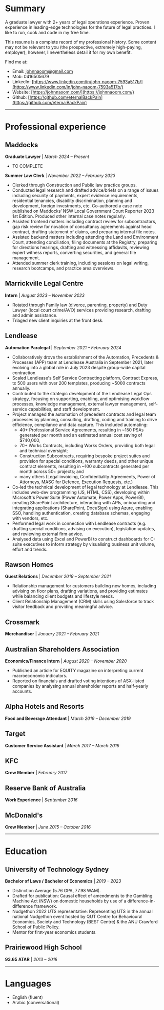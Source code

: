 # Summary
A graduate lawyer with 2+ years of legal operations experience. Proven experience in leading-edge technologies for the future of legal practices. I like to run, cook and code in my free time. 

This resume is a complete record of my professional history. Some content may not be relevant to you (the prospective, extremely high-paying, employer), however, I nevertheless detail it for my own benefit.

Find me at:
* Email: [johnnaoom@gmail.com](mailto:johnnaoom@gmail.com) 
* Mob: 0416505679 
* LinkedIn: [https://www.linkedin.com/in/john-naoom-7593a517b/](https://www.linkedin.com/in/john-naoom-7593a517b/) 
* Website: [https://johnnaoom.com/](https://johnnaoom.com/) 
* Github: [https://github.com/eternalBackPain](https://github.com/eternalBackPain)

---

# Professional experience
## Maddocks
**Graduate Lawyer** | *March 2024 – Present*
* TO COMPLETE

**Summer Law Clerk** | *November 2022 – February 2023*
* Clerked through Construction and Public law practice groups.
* Conducted legal research and drafted advice/briefs on a range of issues including security of payments, expert evidence requirements, residential tenancies, disability discrimination, planning and development, foreign investments, etc. Co-authored a case note published on Maddocks’ NSW Local Government Court Reporter 2023 1st Edition. Produced other internal case notes regularly.
* Assisted frontend matters including contract review for subcontractors, gap risk review for novation of consultancy agreements against head contract, drafting statement of claims, and preparing internal file notes.
* Assisted backend matters including attending the Land and Environment Court, attending conciliation, filing documents at the Registry, preparing for directions hearings, drafting and witnessing affidavits, reviewing expert witness reports, converting securities, and general file management.
* Attended summer clerk training, including sessions on legal writing, research bootcamps, and practice area overviews.

## Marrickville Legal Centre
**Intern** | *August 2023 – November 2023*
* Rotated through Family law (divorce, parenting, property) and Duty Lawyer (local court crime/AVO) services providing research, drafting and admin assistance.
* Triaged new client inquiries at the front desk. 

## Lendlease
**Automation Paralegal** | *September 2021 – February 2024*
* Collaboratively drove the establishment of the Automation, Precedents & Processes (APP) team at Lendlease Australia in September 2021, later evolving into a global role in July 2023 despite group-wide capital contraction.
* Scaled Lendlease's Self Service Contracting platform, Contract Express, to 500 users with over 200 templates, producing ~5000 contracts annually.
* Contributed to the strategic development of the Lendlease Legal Ops strategy, focusing on supporting, enabling, and optimising workflow processes, knowledge management, external lawyer management, self-service capabilities, and staff development.
* Project managed the automation of precedent contracts and legal team processes by planning, consulting, drafting, coding and training to drive efficiency, compliance and data capture. This included automating:
	* 40+ Professional Service Agreements, resulting in ~150 PSAs generated per month and an estimated annual cost saving of $740,000;
	* 70+ Works Contracts, including Works Orders, providing both legal and technical oversight;
	* Construction Subcontracts, requiring bespoke project suites and provision for special conditions, warranty deeds, and other unique contract elements, resulting in ~100 subcontracts generated per month across 50+ projects; and
	* many others (Legal invoicing, Confidentiality Agreements, Power of Attorneys, MASC for Defence, Execution Requests, etc.)
* Co-led the technical development of legal technology at Lendlease. This includes web-dev programming (JS, HTML, CSS), developing within Microsoft's Power Suite (Power Automate, Power Apps, PowerBI), creating SharePoint architecture, interacting with APIs, onboarding and integrating applications (SharePoint, DocuSign) using Azure, enabling SSO, handling authentication, creating database schemas, engaging with vendors, etc.
* Performed legal work in connection with Lendlease contracts (e.g. drafting special conditions, advising on execution), legislation updates, and reviewing external firm advice.
* Analysed data using Excel and PowerBI to construct dashboards for C-suite executives to inform strategy by visualising business unit volume, effort and trends.

## Rawson Homes
**Guest Relations** | *December 2019 – September 2021*
* Relationship management for customers building new homes, including advising on floor plans, drafting variations, and providing estimates while balancing client budgets and lifestyle needs.
* Client Relationship Management (CRM) skills using Salesforce to track visitor feedback and providing meaningful advice.

## Crossmark
**Merchandiser** | *January 2021 – February 2021*

## Australian Shareholders Association
**Economics/Finance Intern** | *August 2020 – November 2020*
* Published an article for EQUITY magazine on interpreting current macroeconomic indicators.
* Reported on financials and drafted voting intentions of ASX-listed companies by analysing annual shareholder reports and half-yearly accounts.

## Alpha Hotels and Resorts
**Food and Beverage Attendant** | *March 2019 – December 2019*

## Target
**Customer Service Assistant** | *March 2017 – March 2019*

## KFC
**Crew Member** | *February 2017*

## Reserve Bank of Australia
**Work Experience** | *September 2016*

## McDonald's
**Crew Member** | *June 2015 – October 2016*

---

# Education
## University of Technology Sydney
**Bachelor of Laws / Bachelor of Economics** | *2019 – 2023*
* Distinction Average (5.76 GPA, 77.98 WAM).
* Drafted for publication: Causal effect of amendments to the Gambling Machine Act (NSW) on domestic households by use of a difference-in-difference framework.
* Nudgethon 2022 UTS representative: Representing UTS in the annual national Nudgethon event hosted by QUT Centre for Behavioural Economics, Society and Technology (BEST Centre) & the ANU Crawford School of Public Policy.
* Mentor for first-year economics students.

## Prairiewood High School
**93.65 ATAR** | *2013 – 2018*

---
# Languages

* English (fluent)
* Arabic (conversational)